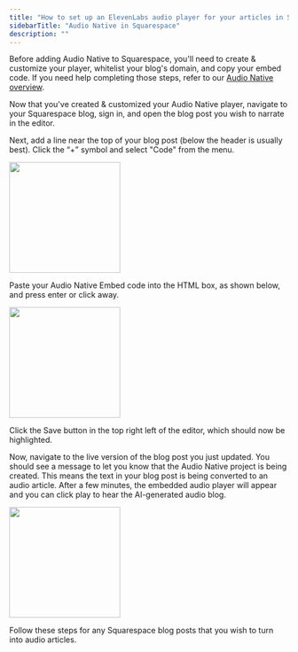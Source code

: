 ```yaml
---
title: "How to set up an ElevenLabs audio player for your articles in Squarespace"
sidebarTitle: "Audio Native in Squarespace"
description: ""
---
```

Before adding Audio Native to Squarespace, you'll need to create & customize your player, whitelist your blog's domain, and copy your embed code. If you need help completing those steps, refer to our [Audio Native overview](https://elevenlabs.io/docs/audio-native/overview).

Now that you've created & customized your Audio Native player, navigate to your Squarespace blog, sign in, and open the blog post you wish to narrate in the editor.

Next, add a line near the top of your blog post (below the header is usually best). Click the “+” symbol and select "Code" from the menu. 

<img height="200" src="/audio-native/images/squarespace_an_1.png" />

Paste your Audio Native Embed code into the HTML box, as shown below, and press enter or click away.

<img height="200" src="/audio-native/images/squarespace_an_2.png" />

Click the Save button in the top right left of the editor, which should now be highlighted.

Now, navigate to the live version of the blog post you just updated. You should see a message to let you know that the Audio Native project is being created. This means the text in your blog post is being converted to an audio article.
After a few minutes, the embedded audio player will appear and you can click play to hear the AI-generated audio blog. 

<img height="200" src="/audio-native/images/squarespace_an_4.png" />

Follow these steps for any Squarespace blog posts that you wish to turn into audio articles.